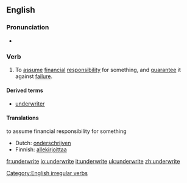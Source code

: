 ==English==

===Pronunciation===
*{{IPA|/ʌndəɻ'ɻaɪt/}}

===Verb===
{{en-verb2|'''to underwrite'''|'''[[underwrites]]'''|'''[[underwrote]]'''|'''[[underwritten]]'''|'''[[underwriting]]'''}}

# {{transitive}} To [[assume]] [[financial]] [[responsibility]] for something, and [[guarantee]] it against [[failure]].

====Derived terms====
*[[underwriter]]

====Translations====
;to assume financial responsibility for something
{{top}}
*Dutch: [[onderschrijven]]
*Finnish: [[allekirjoittaa]]
{{mid}}
{{bottom}}

[[Category:English irregular verbs]]

[[fr:underwrite]]
[[io:underwrite]]
[[it:underwrite]]
[[uk:underwrite]]
[[zh:underwrite]]